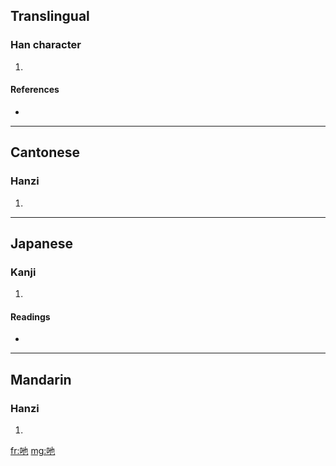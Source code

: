 ==Translingual==

===Han character===
{{Han char|rn=30|rad=口|as=03|sn=6|four=|canj=口心木 (RPD)}}

# {{defn|Han|sort=口03}}

====References====
* {{Han ref|kx=0177.021|dkj=03315|hdz=10584.090|uh=5414|ud=21524}}

----

==Cantonese==

===Hanzi===
{{yue-hanzi|jyut=yaa5|y=ya5}}

# {{defn|Cantonese|sort=口03}}

----

==Japanese==

===Kanji===
{{ja-kanji|grade=|rs=口03}}

# {{defn|Japanese|sort=口03}}

====Readings====
* {{ja-readings|on=[[せ]] (se)|kun=}}

----

==Mandarin==

===Hanzi===
{{cmn-hanzi|pin=[[má]] ([[ma2]]), [[mǎ]] ([[ma3]]), [[yě]] ([[ye3]])|wg=ma<sup>2</sup>, ma<sup>3</sup>, yeh<sup>3</sup>}}

# {{defn|Mandarin|sort=口03}}

[[fr:吔]]
[[mg:吔]]